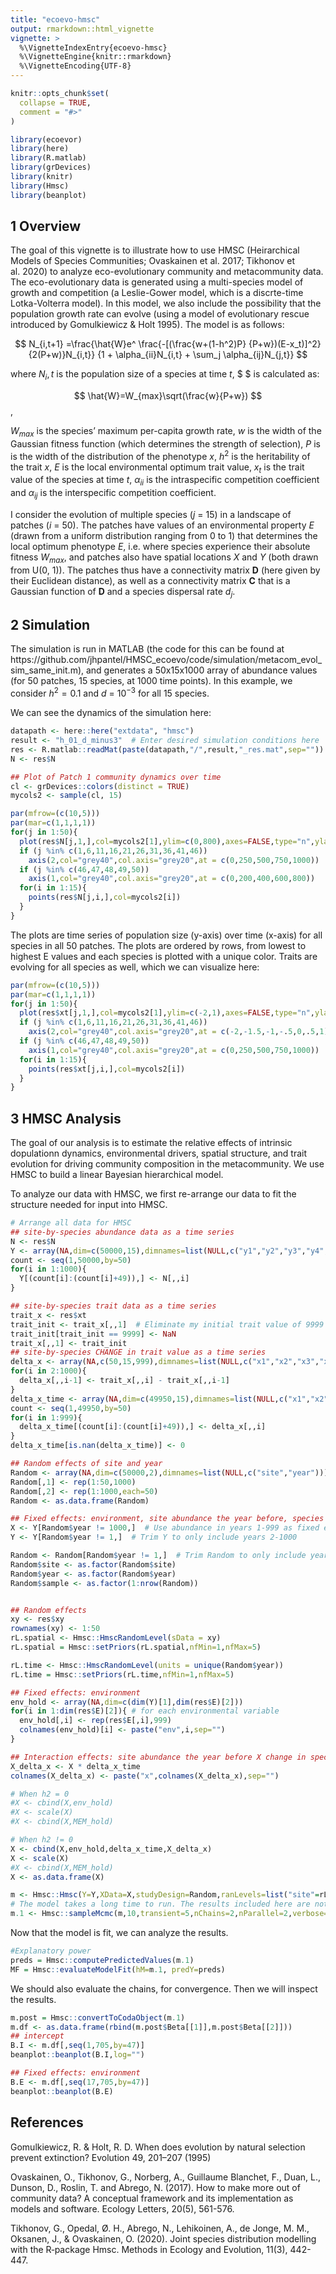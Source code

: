 ```yaml
---
title: "ecoevo-hmsc"
output: rmarkdown::html_vignette
vignette: >
  %\VignetteIndexEntry{ecoevo-hmsc}
  %\VignetteEngine{knitr::rmarkdown}
  %\VignetteEncoding{UTF-8}
---
```


```r
knitr::opts_chunk$set(
  collapse = TRUE,
  comment = "#>"
)
```

```r
library(ecoevor)
library(here)
library(R.matlab)
library(grDevices)
library(knitr)
library(Hmsc)
library(beanplot)
```

## 1 Overview
The goal of this vignette is to illustrate how to use HMSC (Heirarchical Models of Species Communities; Ovaskainen et al. 2017; Tikhonov et al. 2020) to analyze eco-evolutionary community and metacommunity data. The eco-evolutionary data is generated using a multi-species model of growth and competition (a Leslie-Gower model, which is a discrte-time Lotka-Volterra model). In this model, we also include the possibility that the population growth rate can evolve (using a model of evolutionary rescue introduced by Gomulkiewicz & Holt 1995). The model is as follows:

$$ N_{i,t+1} =\frac{\hat{W}e^ \frac{-[(\frac{w+(1-h^2)P} {P+w})(E-x_t)]^2}{2(P+w)}N_{i,t}} {1 + \alpha_{ii}N_{i,t} + \sum_j \alpha_{ij}N_{j,t}} $$

where $N_i,t$ is the population size of a species at time *t*, $ \hat{W} $ is calculated as:

$$ \hat{W}=W_{max}\sqrt(\frac{w}{P+w}) $$,

$W_{max}$ is the species' maximum per-capita growth rate, *w* is the width of the Gaussian fitness function (which determines the strength of selection), *P* is is the width of the distribution of the phenotype *x*, $h^2$ is the heritability of the trait *x*, *E* is the local environmental optimum trait value, $x_t$ is the trait value of the species at time *t*, $\alpha_{ii}$ is the intraspecific competition coefficient and $\alpha_{ij}$ is the interspecific competition coefficient.

I consider the evolution of multiple species (*j* = 15) in a landscape of patches (*i* = 50). The patches have values of an environmental property *E* (drawn from a uniform distribution ranging from 0 to 1) that determines the local optimum phenotype *E*, i.e. where species experience their absolute fitness $W_{max}$, and patches also have spatial locations *X* and *Y* (both drawn from U(0, 1)). The patches thus have a connectivity matrix **D** (here given by their Euclidean distance), as well as a connectivity matrix **C** that is a Gaussian function of **D** and a species dispersal rate $d_j$.

## 2 Simulation
The simulation is run in MATLAB (the code for this can be found at https://github.com/jhpantel/HMSC_ecoevo/code/simulation/metacom_evol_sim_same_init.m), and generates a 50x15x1000 array of abundance values (for 50 patches, 15 species, at 1000 time points). In this example, we consider $h^2=0.1$ and *d* = $10^{-3}$ for all 15 species.

We can see the dynamics of the simulation here:

```r
datapath <- here::here("extdata", "hmsc")
result <- "h_01_d_minus3"  # Enter desired simulation conditions here
res <- R.matlab::readMat(paste(datapath,"/",result,"_res.mat",sep=""))
N <- res$N

## Plot of Patch 1 community dynamics over time
cl <- grDevices::colors(distinct = TRUE)
mycols2 <- sample(cl, 15)

par(mfrow=(c(10,5)))
par(mar=c(1,1,1,1))
for(j in 1:50){
  plot(res$N[j,1,],col=mycols2[1],ylim=c(0,800),axes=FALSE,type="n",ylab=NA,xlab=NA,xaxs="i",yaxs="i")
  if (j %in% c(1,6,11,16,21,26,31,36,41,46))
    axis(2,col="grey40",col.axis="grey20",at = c(0,250,500,750,1000))
  if (j %in% c(46,47,48,49,50))
    axis(1,col="grey40",col.axis="grey20",at = c(0,200,400,600,800))
  for(i in 1:15){
    points(res$N[j,i,],col=mycols2[i])
  }
}
```

The plots are time series of population size (y-axis) over time (x-axis) for all species in all 50 patches. The plots are ordered by rows, from lowest to highest E values and each species is plotted with a unique color. Traits are evolving for all species as well, which we can visualize here:

```r
par(mfrow=(c(10,5)))
par(mar=c(1,1,1,1))
for(j in 1:50){
  plot(res$xt[j,1,],col=mycols2[1],ylim=c(-2,1),axes=FALSE,type="n",ylab=NA,xlab=NA,xaxs="i",yaxs="i")
  if (j %in% c(1,6,11,16,21,26,31,36,41,46))
    axis(2,col="grey40",col.axis="grey20",at = c(-2,-1.5,-1,-.5,0,.5,1))
  if (j %in% c(46,47,48,49,50))
    axis(1,col="grey40",col.axis="grey20",at = c(0,250,500,750,1000))
  for(i in 1:15){
    points(res$xt[j,i,],col=mycols2[i])
  }
}
```

## 3 HMSC Analysis
The goal of our analysis is to estimate the relative effects of intrinsic dopulationn dynamics, environmental drivers, spatial structure, and trait evolution for driving community composition in the metacommunity. We use HMSC to build a linear Bayesian hierarchical model.

To analyze our data with HMSC, we first re-arrange our data to fit the structure needed for input into HMSC.

```r
# Arrange all data for HMSC
## site-by-species abundance data as a time series
N <- res$N
Y <- array(NA,dim=c(50000,15),dimnames=list(NULL,c("y1","y2","y3","y4","y5","y6","y7","y8","y9","y10","y11","y12","y13","y14","y15")))
count <- seq(1,50000,by=50)
for(i in 1:1000){
  Y[(count[i]:(count[i]+49)),] <- N[,,i]
}

## site-by-species trait data as a time series
trait_x <- res$xt
trait_init <- trait_x[,,1]  # Eliminate my initial trait value of 9999 for absent species
trait_init[trait_init == 9999] <- NaN
trait_x[,,1] <- trait_init
## site-by-species CHANGE in trait value as a time series
delta_x <- array(NA,c(50,15,999),dimnames=list(NULL,c("x1","x2","x3","x4","x5","x6","x7","x8","x9","x10","x11","x12","x13","x14","x15"),NULL))
for(i in 2:1000){
  delta_x[,,i-1] <- trait_x[,,i] - trait_x[,,i-1]
}
delta_x_time <- array(NA,dim=c(49950,15),dimnames=list(NULL,c("x1","x2","x3","x4","x5","x6","x7","x8","x9","x10","x11","x12","x13","x14","x15")))
count <- seq(1,49950,by=50)
for(i in 1:999){
  delta_x_time[(count[i]:(count[i]+49)),] <- delta_x[,,i]
}
delta_x_time[is.nan(delta_x_time)] <- 0

## Random effects of site and year
Random <- array(NA,dim=c(50000,2),dimnames=list(NULL,c("site","year")))
Random[,1] <- rep(1:50,1000)
Random[,2] <- rep(1:1000,each=50)
Random <- as.data.frame(Random)

## Fixed effects: environment, site abundance the year before, species trait value the year before
X <- Y[Random$year != 1000,]  # Use abundance in years 1-999 as fixed effects - the abundance the year before each response variable (which will be for Years 2-1000).
Y <- Y[Random$year != 1,]  # Trim Y to only include years 2-1000

Random <- Random[Random$year != 1,]  # Trim Random to only include years 2-1000
Random$site <- as.factor(Random$site)
Random$year <- as.factor(Random$year)
Random$sample <- as.factor(1:nrow(Random))


## Random effects
xy <- res$xy
rownames(xy) <- 1:50
rL.spatial <- Hmsc::HmscRandomLevel(sData = xy)
rL.spatial = Hmsc::setPriors(rL.spatial,nfMin=1,nfMax=5)

rL.time <- Hmsc::HmscRandomLevel(units = unique(Random$year))
rL.time = Hmsc::setPriors(rL.time,nfMin=1,nfMax=5)

## Fixed effects: environment
env_hold <- array(NA,dim=c(dim(Y)[1],dim(res$E)[2]))
for(i in 1:dim(res$E)[2]){ # for each environmental variable
  env_hold[,i] <- rep(res$E[,i],999)
  colnames(env_hold)[i] <- paste("env",i,sep="")
}

## Interaction effects: site abundance the year before X change in species trait value
X_delta_x <- X * delta_x_time
colnames(X_delta_x) <- paste("x",colnames(X_delta_x),sep="")

# When h2 = 0
#X <- cbind(X,env_hold)
#X <- scale(X)
#X <- cbind(X,MEM_hold)

# When h2 != 0
X <- cbind(X,env_hold,delta_x_time,X_delta_x)
X <- scale(X)
#X <- cbind(X,MEM_hold)
X <- as.data.frame(X)

m <- Hmsc::Hmsc(Y=Y,XData=X,studyDesign=Random,ranLevels=list("site"=rL.spatial,"year"=rL.time),distr="normal")
# The model takes a long time to run. The results included here are not reliable, but demonstrate how the code works.
m.1 <- Hmsc::sampleMcmc(m,10,transient=5,nChains=2,nParallel=2,verbose=5)
```
Now that the model is fit, we can analyze the results.

```r
#Explanatory power
preds = Hmsc::computePredictedValues(m.1)
MF = Hmsc::evaluateModelFit(hM=m.1, predY=preds)
```

We should also evaluate the chains, for convergence. Then we will inspect the results.

```r
m.post = Hmsc::convertToCodaObject(m.1)
m.df <- as.data.frame(rbind(m.post$Beta[[1]],m.post$Beta[[2]]))
## intercept
B.I <- m.df[,seq(1,705,by=47)]
beanplot::beanplot(B.I,log="")

## Fixed effects: environment
B.E <- m.df[,seq(17,705,by=47)]
beanplot::beanplot(B.E)
```






## References

Gomulkiewicz, R. & Holt, R. D. When does evolution by natural selection prevent extinction? Evolution 49, 201–207 (1995)

Ovaskainen, O., Tikhonov, G., Norberg, A., Guillaume Blanchet, F., Duan, L., Dunson, D., Roslin, T. and Abrego, N. (2017). How to make more out of community data? A conceptual framework and its implementation as models and software. Ecology Letters, 20(5), 561-576.

Tikhonov, G., Opedal, Ø. H., Abrego, N., Lehikoinen, A., de Jonge, M. M., Oksanen, J., & Ovaskainen, O. (2020). Joint species distribution modelling with the R‐package Hmsc. Methods in Ecology and Evolution, 11(3), 442-447.
